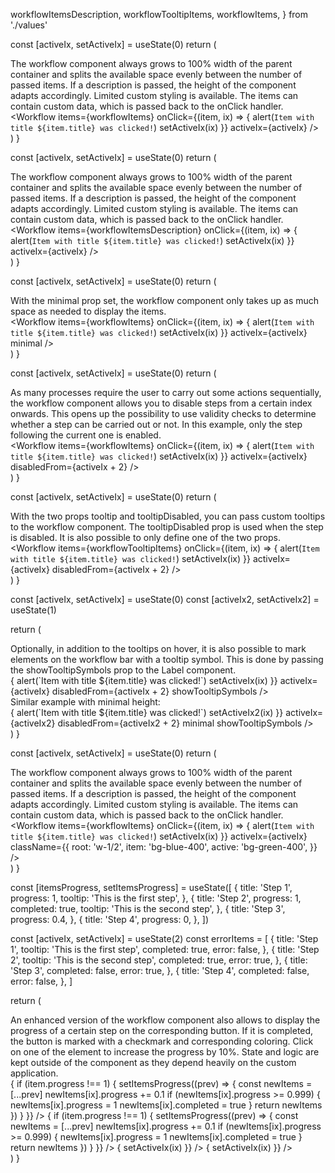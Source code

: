   workflowItemsDescription,
  workflowTooltipItems,
  workflowItems,
} from './values'

  const [activeIx, setActiveIx] = useState(0)
  return (
    <div className="w-full">
      <div>
        The workflow component always grows to 100% width of the parent
        container and splits the available space evenly between the number of
        passed items. If a description is passed, the height of the component
        adapts accordingly. Limited custom styling is available. The items can
        contain custom data, which is passed back to the onClick handler.
      </div>
      <Workflow
        items={workflowItems}
        onClick={(item, ix) => {
          alert(`Item with title ${item.title} was clicked!`)
          setActiveIx(ix)
        }}
        activeIx={activeIx}
      />
    </div>
  )
}

  const [activeIx, setActiveIx] = useState(0)
  return (
    <div className="w-full">
      <div>
        The workflow component always grows to 100% width of the parent
        container and splits the available space evenly between the number of
        passed items. If a description is passed, the height of the component
        adapts accordingly. Limited custom styling is available. The items can
        contain custom data, which is passed back to the onClick handler.
      </div>
      <Workflow
        items={workflowItemsDescription}
        onClick={(item, ix) => {
          alert(`Item with title ${item.title} was clicked!`)
          setActiveIx(ix)
        }}
        activeIx={activeIx}
      />
    </div>
  )
}

  const [activeIx, setActiveIx] = useState(0)
  return (
    <div className="w-full">
      <div>
        With the minimal prop set, the workflow component only takes up as much
        space as needed to display the items.
      </div>
      <Workflow
        items={workflowItems}
        onClick={(item, ix) => {
          alert(`Item with title ${item.title} was clicked!`)
          setActiveIx(ix)
        }}
        activeIx={activeIx}
        minimal
      />
    </div>
  )
}

  const [activeIx, setActiveIx] = useState(0)
  return (
    <div className="w-full">
      <div>
        As many processes require the user to carry out some actions
        sequentially, the workflow component allows you to disable steps from a
        certain index onwards. This opens up the possibility to use validity
        checks to determine whether a step can be carried out or not. In this
        example, only the step following the current one is enabled.
      </div>
      <Workflow
        items={workflowItems}
        onClick={(item, ix) => {
          alert(`Item with title ${item.title} was clicked!`)
          setActiveIx(ix)
        }}
        activeIx={activeIx}
        disabledFrom={activeIx + 2}
      />
    </div>
  )
}

  const [activeIx, setActiveIx] = useState(0)
  return (
    <div className="w-full">
      <div>
        With the two props tooltip and tooltipDisabled, you can pass custom
        tooltips to the workflow component. The tooltipDisabled prop is used
        when the step is disabled. It is also possible to only define one of the
        two props.
      </div>
      <Workflow
        items={workflowTooltipItems}
        onClick={(item, ix) => {
          alert(`Item with title ${item.title} was clicked!`)
          setActiveIx(ix)
        }}
        activeIx={activeIx}
        disabledFrom={activeIx + 2}
      />
    </div>
  )
}

  const [activeIx, setActiveIx] = useState(0)
  const [activeIx2, setActiveIx2] = useState(1)

return (
<div className="w-full">
<div>
Optionally, in addition to the tooltips on hover, it is also possible to
mark elements on the workflow bar with a tooltip symbol. This is done by
passing the showTooltipSymbols prop to the Label component.
</div>
<Workflow
items={workflowTooltipItems}
onClick={(item, ix) => {
alert(`Item with title ${item.title} was clicked!`)
setActiveIx(ix)
}}
activeIx={activeIx}
disabledFrom={activeIx + 2}
showTooltipSymbols
/>
<div className="mt-2">Similar example with minimal height:</div>
<Workflow
items={workflowTooltipItems}
onClick={(item, ix) => {
alert(`Item with title ${item.title} was clicked!`)
setActiveIx2(ix)
}}
activeIx={activeIx2}
disabledFrom={activeIx2 + 2}
minimal
showTooltipSymbols
/>
</div>
)
}

  const [activeIx, setActiveIx] = useState(0)
  return (
    <div className="w-full">
      <div>
        The workflow component always grows to 100% width of the parent
        container and splits the available space evenly between the number of
        passed items. If a description is passed, the height of the component
        adapts accordingly. Limited custom styling is available. The items can
        contain custom data, which is passed back to the onClick handler.
      </div>
      <Workflow
        items={workflowItems}
        onClick={(item, ix) => {
          alert(`Item with title ${item.title} was clicked!`)
          setActiveIx(ix)
        }}
        activeIx={activeIx}
        className={{
          root: 'w-1/2',
          item: 'bg-blue-400',
          active: 'bg-green-400',
        }}
      />
    </div>
  )
}

  const [itemsProgress, setItemsProgress] = useState([
    {
      title: 'Step 1',
      progress: 1,
      tooltip: 'This is the first step',
    },
    {
      title: 'Step 2',
      progress: 1,
      completed: true,
      tooltip: 'This is the second step',
    },
    {
      title: 'Step 3',
      progress: 0.4,
    },
    {
      title: 'Step 4',
      progress: 0,
    },
  ])

const [activeIx, setActiveIx] = useState(2)
const errorItems = [
{
title: 'Step 1',
tooltip: 'This is the first step',
completed: true,
error: false,
},
{
title: 'Step 2',
tooltip: 'This is the second step',
completed: true,
error: true,
},
{
title: 'Step 3',
completed: false,
error: true,
},
{
title: 'Step 4',
completed: false,
error: false,
},
]

return (
<div className="flex w-full flex-col gap-3">
<div>
An enhanced version of the workflow component also allows to display the
progress of a certain step on the corresponding button. If it is
completed, the button is marked with a checkmark and corresponding
coloring. Click on one of the element to increase the progress by 10%.
State and logic are kept outside of the component as they depend heavily
on the custom application.
</div>
<Workflow
items={itemsProgress}
onClick={(item, ix) => {
if (item.progress !== 1) {
setItemsProgress((prev) => {
const newItems = [...prev]
newItems[ix].progress += 0.1
if (newItems[ix].progress >= 0.999) {
newItems[ix].progress = 1
newItems[ix].completed = true
}
return newItems
})
}
}}
/>
<Workflow
showTooltipSymbols
items={itemsProgress}
onClick={(item, ix) => {
if (item.progress !== 1) {
setItemsProgress((prev) => {
const newItems = [...prev]
newItems[ix].progress += 0.1
if (newItems[ix].progress >= 0.999) {
newItems[ix].progress = 1
newItems[ix].completed = true
}
return newItems
})
}
}}
/>
<Workflow
showTooltipSymbols
items={errorItems}
activeIx={activeIx}
onClick={(_, ix) => {
setActiveIx(ix)
}}
/>
<Workflow
minimal
showTooltipSymbols
items={errorItems}
activeIx={activeIx}
onClick={(_, ix) => {
setActiveIx(ix)
}}
/>
</div>
)
}
